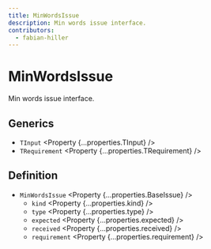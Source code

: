 ```yaml
---
title: MinWordsIssue
description: Min words issue interface.
contributors:
  - fabian-hiller
---
```



# MinWordsIssue

Min words issue interface.

## Generics

- `TInput` <Property {...properties.TInput} />
- `TRequirement` <Property {...properties.TRequirement} />

## Definition

- `MinWordsIssue` <Property {...properties.BaseIssue} />
  - `kind` <Property {...properties.kind} />
  - `type` <Property {...properties.type} />
  - `expected` <Property {...properties.expected} />
  - `received` <Property {...properties.received} />
  - `requirement` <Property {...properties.requirement} />
